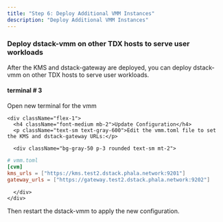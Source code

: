 ```yaml
---
title: "Step 6: Deploy Additional VMM Instances"
description: "Deploy Additional VMM Instances"
---
```


<div className="bg-white border border-gray-200 rounded-lg p-6 my-6">
  <h3 className="text-lg font-semibold mb-4">Deploy dstack-vmm on other TDX hosts to serve user workloads</h3>
  
  <p className="text-gray-600 mb-4">After the KMS and dstack-gateway are deployed, you can deploy dstack-vmm on other TDX hosts to serve user workloads.</p>

  <div className="flex flex-col md:flex-row gap-4">
    <div className="flex-1">
      <h4 className="font-medium mb-2">terminal # 3</h4>
      <p className="text-sm text-gray-600">Open new terminal for the vmm</p>
    </div>
    
    <div className="flex-1">
      <h4 className="font-medium mb-2">Update Configuration</h4>
      <p className="text-sm text-gray-600">Edit the vmm.toml file to set the KMS and dstack-gateway URLs:</p>
      
      <div className="bg-gray-50 p-3 rounded text-sm mt-2">
```toml
# vmm.toml
[cvm]
kms_urls = ["https://kms.test2.dstack.phala.network:9201"]
gateway_urls = ["https://gateway.test2.dstack.phala.network:9202"]
```
      </div>
    </div>
  </div>

  <div className="mt-4 p-3 bg-blue-50 rounded">
    <p className="text-sm text-blue-700">Then restart the dstack-vmm to apply the new configuration.</p>
  </div>
</div>
